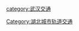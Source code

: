 {{Catnav|頁面分類|地理|地下空間|城市轨道交通|中國城市軌道交通}}

{{catmore}}
[[Category:湖北城市轨道交通|Category:湖北城市轨道交通]]
[[category:武汉交通|category:武汉交通]]